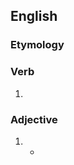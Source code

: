 ==English==

===Etymology===
{{suffix|en|meet|est}}

===Verb===
{{head|en|verb form}}

# {{en-archaic second-person singular of|meet|lang=en}}

===Adjective===
{{head|en|superlative adjective}}

# {{en-superlative of|meet}}
#* {{RQ:Shakespeare Merchant of Venice|IV|i|text={{smallcaps|Antonio}}:<br>I am a tainted wether of the flock,<br>'''Meetest''' for death: the weakest kind of fruit<br>Drops earliest to the ground; and so let me;<br>You cannot better be employ'd, Bassanio,<br>Than to live still, and write mine epitaph.}}